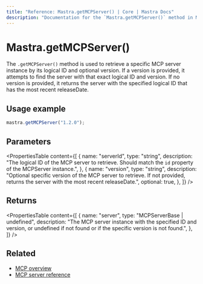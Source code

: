 ```yaml
---
title: "Reference: Mastra.getMCPServer() | Core | Mastra Docs"
description: "Documentation for the `Mastra.getMCPServer()` method in Mastra, which retrieves a specific MCP server instance by ID and optional version."
---
```


# Mastra.getMCPServer()

The `.getMCPServer()` method is used to retrieve a specific MCP server instance by its logical ID and optional version. If a version is provided, it attempts to find the server with that exact logical ID and version. If no version is provided, it returns the server with the specified logical ID that has the most recent releaseDate.

## Usage example

```typescript copy
mastra.getMCPServer("1.2.0");
```

## Parameters

<PropertiesTable
  content={[
    {
      name: "serverId",
      type: "string",
      description:
        "The logical ID of the MCP server to retrieve. Should match the `id` property of the MCPServer instance.",
    },
    {
      name: "version",
      type: "string",
      description:
        "Optional specific version of the MCP server to retrieve. If not provided, returns the server with the most recent releaseDate.",
      optional: true,
    },
  ]}
/>

## Returns

<PropertiesTable
  content={[
    {
      name: "server",
      type: "MCPServerBase | undefined",
      description:
        "The MCP server instance with the specified ID and version, or undefined if not found or if the specific version is not found.",
    },
  ]}
/>

## Related

- [MCP overview](/docs/tools-mcp/mcp-overview)
- [MCP server reference](/reference/tools/mcp-server)
